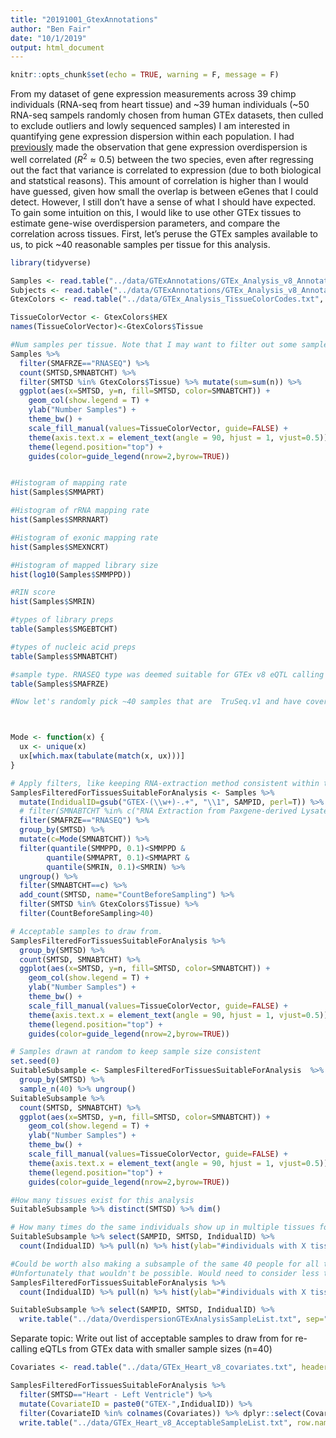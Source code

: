 ```yaml
---
title: "20191001_GtexAnnotations"
author: "Ben Fair"
date: "10/1/2019"
output: html_document
---
```


```r
knitr::opts_chunk$set(echo = TRUE, warning = F, message = F)
```

From my dataset of gene expression measurements across 39 chimp individuals (RNA-seq from heart tissue) and ~39 human individuals (~50 RNA-seq sampels randomly chosen from human GTEx datasets, then culled to exclude outliers and lowly sequenced samples) I am interested in quantifying gene expression dispersion within each population. I had [previously]() made the observation that gene expression overdispersion  is well correlated ($R^2\approx0.5$) between the two species, even after regressing out the fact that variance is correlated to expression (due to both biological and statstical reasons). This amount of correlation is higher than I would have guessed, given how small the overlap is between eGenes that I could detect. However, I still don't have a sense of what I should have expected. To gain some intuition on this, I would like to use other GTEx tissues to estimate gene-wise overdispersion parameters, and compare the correlation across tissues. First, let's peruse the GTEx samples available to us, to pick ~40 reasonable samples per tissue for this analysis.

```r
library(tidyverse)

Samples <- read.table("../data/GTExAnnotations/GTEx_Analysis_v8_Annotations_SampleAttributesDS.txt", header=T, sep='\t', quote="")
Subjects <- read.table("../data/GTExAnnotations/GTEx_Analysis_v8_Annotations_SubjectPhenotypesDS.txt", header=T, sep='\t')
GtexColors <- read.table("../data/GTEx_Analysis_TissueColorCodes.txt", sep='\t', header=T, stringsAsFactors = F) %>% mutate(HEX=paste0("#",Color.code))

TissueColorVector <- GtexColors$HEX
names(TissueColorVector)<-GtexColors$Tissue

#Num samples per tissue. Note that I may want to filter out some samples to draw from ones where experimental protocols (like RNA extraction method) were kept reasonably constant
Samples %>%
  filter(SMAFRZE=="RNASEQ") %>%
  count(SMTSD,SMNABTCHT) %>%
  filter(SMTSD %in% GtexColors$Tissue) %>% mutate(sum=sum(n)) %>%
  ggplot(aes(x=SMTSD, y=n, fill=SMTSD, color=SMNABTCHT)) +
    geom_col(show.legend = T) +
    ylab("Number Samples") +
    theme_bw() +
    scale_fill_manual(values=TissueColorVector, guide=FALSE) +
    theme(axis.text.x = element_text(angle = 90, hjust = 1, vjust=0.5)) +
    theme(legend.position="top") +
    guides(color=guide_legend(nrow=2,byrow=TRUE))


#Histogram of mapping rate
hist(Samples$SMMAPRT)

#Histogram of rRNA mapping rate
hist(Samples$SMRRNART)

#Histogram of exonic mapping rate
hist(Samples$SMEXNCRT)

#Histogram of mapped library size
hist(log10(Samples$SMMPPD))

#RIN score
hist(Samples$SMRIN)

#types of library preps
table(Samples$SMGEBTCHT)

#types of nucleic acid preps
table(Samples$SMNABTCHT)

#sample type. RNASEQ type was deemed suitable for GTEx v8 eQTL calling
table(Samples$SMAFRZE)

#Now let's randomly pick ~40 samples that are  TruSeq.v1 and have coverage comparable to my ChimpSamples (~70M mapped reads), and are similar in other metrics (RNA Extraction from Paxgene-derived Lysate Plate Based).



Mode <- function(x) {
  ux <- unique(x)
  ux[which.max(tabulate(match(x, ux)))]
}

# Apply filters, like keeping RNA-extraction method consistent within tissue, minimum mapping rate, etc.
SamplesFilteredForTissuesSuitableForAnalysis <- Samples %>%
  mutate(IndidualID=gsub("GTEX-(\\w+)-.+", "\\1", SAMPID, perl=T)) %>%
  # filter(SMNABTCHT %in% c("RNA Extraction from Paxgene-derived Lysate Plate Based")) %>%
  filter(SMAFRZE=="RNASEQ") %>%
  group_by(SMTSD) %>%
  mutate(c=Mode(SMNABTCHT)) %>%
  filter(quantile(SMMPPD, 0.1)<SMMPPD &
        quantile(SMMAPRT, 0.1)<SMMAPRT &
        quantile(SMRIN, 0.1)<SMRIN) %>%
  ungroup() %>%
  filter(SMNABTCHT==c) %>%
  add_count(SMTSD, name="CountBeforeSampling") %>%
  filter(SMTSD %in% GtexColors$Tissue) %>%
  filter(CountBeforeSampling>40)

# Acceptable samples to draw from.
SamplesFilteredForTissuesSuitableForAnalysis %>%
  group_by(SMTSD) %>%
  count(SMTSD, SMNABTCHT) %>%
  ggplot(aes(x=SMTSD, y=n, fill=SMTSD, color=SMNABTCHT)) +
    geom_col(show.legend = T) +
    ylab("Number Samples") +
    theme_bw() +
    scale_fill_manual(values=TissueColorVector, guide=FALSE) +
    theme(axis.text.x = element_text(angle = 90, hjust = 1, vjust=0.5)) +
    theme(legend.position="top") +
    guides(color=guide_legend(nrow=2,byrow=TRUE))

# Samples drawn at random to keep sample size consistent
set.seed(0)
SuitableSubsample <- SamplesFilteredForTissuesSuitableForAnalysis  %>%
  group_by(SMTSD) %>%
  sample_n(40) %>% ungroup()
SuitableSubsample %>%
  count(SMTSD, SMNABTCHT) %>%
  ggplot(aes(x=SMTSD, y=n, fill=SMTSD, color=SMNABTCHT)) +
    geom_col(show.legend = T) +
    ylab("Number Samples") +
    theme_bw() +
    scale_fill_manual(values=TissueColorVector, guide=FALSE) +
    theme(axis.text.x = element_text(angle = 90, hjust = 1, vjust=0.5)) +
    theme(legend.position="top") +
    guides(color=guide_legend(nrow=2,byrow=TRUE))

#How many tissues exist for this analysis
SuitableSubsample %>% distinct(SMTSD) %>% dim()

# How many times do the same individuals show up in multiple tissues for this subsample?
SuitableSubsample %>% select(SAMPID, SMTSD, IndidualID) %>%
  count(IndidualID) %>% pull(n) %>% hist(ylab="#individuals with X tissues in subsample")

#Could be worth also making a subsample of the same 40 people for all tissues.
#Unfortunately that wouldn't be possible. Would need to consider less tissues, or less individuals.
SamplesFilteredForTissuesSuitableForAnalysis %>%
  count(IndidualID) %>% pull(n) %>% hist(ylab="#individuals with X tissues in subsample")

SuitableSubsample %>% select(SAMPID, SMTSD, IndidualID) %>%
  write.table("../data/OverdispersionGTExAnalysisSampleList.txt", sep="\t", quote=F, row.names = F)
```


Separate topic:
Write out list of acceptable samples to draw from for re-calling eQTLs from GTEx data with smaller sample sizes (n=40)

```r
Covariates <- read.table("../data/GTEx_Heart_v8_covariates.txt", header=T, check.names = F)

SamplesFilteredForTissuesSuitableForAnalysis %>%
  filter(SMTSD=="Heart - Left Ventricle") %>%
  mutate(CovariateID = paste0("GTEX-",IndidualID)) %>% 
  filter(CovariateID %in% colnames(Covariates)) %>% dplyr::select(CovariateID) %>%
  write.table("../data/GTEx_Heart_v8_AcceptableSampleList.txt", row.names = F, col.names = F, quote=F)
  

```

